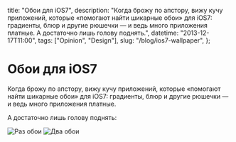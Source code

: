   title: "Обои для iOS7",
  description:
    "Когда брожу по апстору, вижу кучу приложений, которые «помогают найти шикарные обои» для iOS7: градиенты, блюр и другие рюшечки — и ведь много приложения платные. А достаточно лишь голову поднять.",
  datetime: "2013-12-17T11:00",
  tags: ["Opinion", "Design"],
  slug: "/blog/ios7-wallpaper",
};

# Обои для iOS7

Когда брожу по апстору, вижу кучу приложений, которые «помогают найти шикарные обои» для iOS7: градиенты, блюр и другие рюшечки — и ведь много приложения платные.

А достаточно лишь голову поднять:

![Раз обои](/img/blog/wp1.jpg)
![Два обои](/img/blog/wp2.jpg)
